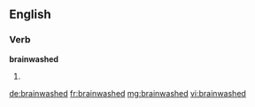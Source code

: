 ==English==
===Verb===
'''brainwashed'''
# {{past of|[[brainwash]]}}

[[de:brainwashed]]
[[fr:brainwashed]]
[[mg:brainwashed]]
[[vi:brainwashed]]